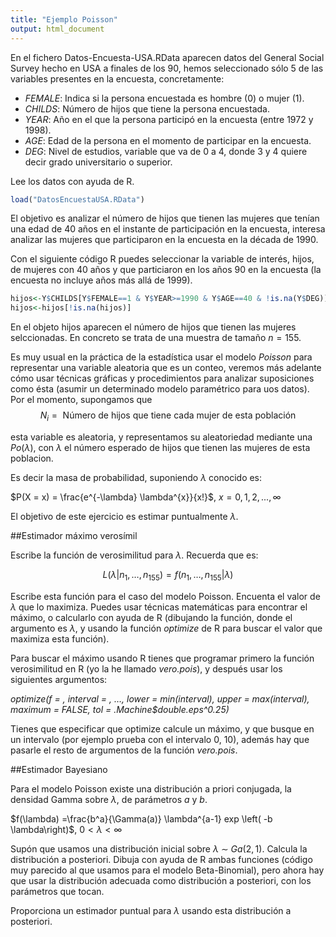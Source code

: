 ```yaml
---
title: "Ejemplo Poisson"
output: html_document
---
```



En el fichero Datos-Encuesta-USA.RData aparecen datos del General Social Survey hecho en USA a finales de los 90, hemos seleccionado sólo 5 de las variables presentes en la encuesta, concretamente:


* _FEMALE_: Indica si la persona encuestada es hombre (0) o mujer (1).
* _CHILDS_: Número de hijos que tiene la persona encuestada.
* _YEAR_: Año en el que la persona participó en la encuesta (entre 1972 y 1998).
* _AGE_: Edad de la persona en el momento de participar en la encuesta.
* _DEG_: Nivel de estudios, variable que va de 0 a 4, donde 3 y 4 quiere decir grado universitario o superior.


Lee los datos con ayuda de R. 


```r
load("DatosEncuestaUSA.RData")
```

El objetivo es analizar el número de hijos que tienen las mujeres que tenían una edad de 40 años en el instante de participación en la encuesta, interesa analizar las mujeres que participaron en la encuesta en la década de 1990.

Con el siguiente código R puedes seleccionar la variable de interés, hijos, de mujeres con 40 años y que particiaron en los años 90 en la encuesta (la encuesta no incluye años más allá de 1999).

```r
hijos<-Y$CHILDS[Y$FEMALE==1 & Y$YEAR>=1990 & Y$AGE==40 & !is.na(Y$DEG)]
hijos<-hijos[!is.na(hijos)]
```

En el objeto hijos aparecen el número de hijos que tienen las mujeres selccionadas. En concreto se trata de una muestra de tamaño $n= 155$.

Es muy usual en la práctica de la estadística usar el modelo *Poisson* para representar una variable aleatoria que es un conteo, veremos más adelante cómo usar técnicas gráficas y procedimientos para analizar suposiciones como ésta (asumir un determinado modelo paramétrico para uos datos). Por el momento, supongamos que 
$$N_i = \mbox{ Número de hijos que tiene cada mujer de esta población}$$

esta variable es aleatoria, y representamos su aleatoriedad mediante una $Po(\lambda)$, con $\lambda$ el número esperado de hijos que tienen las mujeres de esta poblacion.

Es decir la masa de probabilidad, suponiendo $\lambda$ conocido es:

$P(X = x) = \frac{e^{-\lambda} \lambda^{x}}{x!}$, 
$x = 0,1,2,...,\infty$

El objetivo de este ejercicio es estimar puntualmente $\lambda$.

##Estimador máximo verosímil

Escribe la función de verosimilitud para $\lambda$. Recuerda que es:

$$L(\lambda | n_1,\ldots,n_{155}) = f(n_1, \ldots, n_{155} | \lambda)$$

Escribe esta función para el caso del modelo Poisson. Encuenta el valor de $\lambda$ que lo maximiza. Puedes usar técnicas matemáticas para encontrar el máximo, o calcularlo con ayuda de R (dibujando la función, donde el argumento es $\lambda$, y usando la función *optimize* 
de R para buscar el valor que maximiza esta función).

Para buscar el máximo usando R tienes que programar primero la función verosimilitud en R (yo la he llamado *vero.pois*), y después usar los siguientes argumentos:

*optimize(f = , interval = ,  ..., lower = min(interval),
         upper = max(interval), maximum = FALSE,
         tol = .Machine$double.eps^0.25)*


Tienes que especificar que optimize calcule un máximo, y que busque en un intervalo (por ejemplo prueba con el intervalo 0, 10), además hay que pasarle el resto de argumentos de la función *vero.pois*.

##Estimador Bayesiano

Para el modelo Poisson existe una distribución a priori conjugada, la densidad Gamma sobre $\lambda$, de parámetros $a$ y $b$.

$f(\lambda) =\frac{b^a}{\Gamma(a)} \lambda^{a-1} exp  \left( -b \lambda\right)$, $0 < \lambda < \infty$

Supón que usamos una distribución inicial sobre $\lambda$ $\sim$ $Ga(2,1)$. Calcula la distribución a posteriori. Dibuja con ayuda de R ambas funciones (código muy parecido al que usamos para el modelo Beta-Binomial), pero ahora hay que usar la distribución adecuada como distribución a posteriori, con los parámetros que tocan.

Proporciona un estimador puntual para $\lambda$ usando esta distribución a posteriori.

